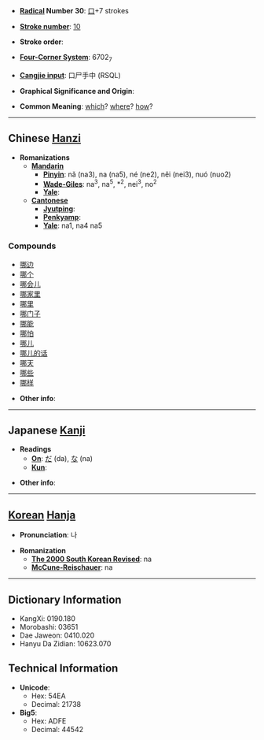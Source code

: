 * '''[[Wiktionary:Chinese radical index| Radical]] Number 30''': [[Wiktionary:Chinese radical index 口|口]]+7 strokes

* '''[[Wiktionary:Chinese total strokes index|Stroke number]]''': [[Wiktionary:Chinese total strokes index 10|10]]

* '''Stroke order''': 

* '''[[Wiktionary:Chinese four corner index|Four-Corner System]]''': 6702<sub>7</sub>

* '''[[Wiktionary:Chinese Cangjie index|Cangjie input]]''': 口尸手中 (RSQL)

* '''Graphical Significance and Origin''': 

* '''Common Meaning''': [[which]]? [[where]]? [[how]]?

----

== Chinese [[Hanzi]] ==

* '''Romanizations'''
** '''[[Mandarin]]'''
*** '''[[Pinyin]]''': nǎ (na3), na (na5), né (ne2), něi (nei3), nuó (nuo2)
*** '''[[Wade-Giles]]''': na<sup>3</sup>, na<sup>5</sup>, *<sup>2</sup>, nei<sup>3</sup>, no<sup>2</sup>
*** '''[[Yale]]''': 
** '''[[Cantonese]]'''
*** '''[[Jyutping]]''':
*** '''[[Penkyamp]]''': 
*** '''[[Yale]]''': na1, na4 na5

===Compounds===
*[[哪边]]
*[[哪个]]
*[[哪会儿]]
*[[哪家里]]
*[[哪里]]
*[[哪门子]]
*[[哪能]]
*[[哪怕]]
*[[哪儿]]
*[[哪儿的话]]
*[[哪天]]
*[[哪些]]
*[[哪样]]

* '''Other info''': 

----

== Japanese [[Kanji]] ==

* '''Readings'''
** '''[[On]]''': [[だ]] (da), [[な]] (na)
** '''[[Kun]]''': 

* '''Other info''':  

----

== [[Korean]] [[Hanja]] ==

* '''Pronunciation''': 나

* '''Romanization'''
** '''[[The 2000 South Korean Revised Romanization|The 2000 South Korean Revised]]''': na
** '''[[McCune-Reischauer]]''': na

----

== Dictionary Information ==

* KangXi: 0190.180
* Morobashi: 03651
* Dae Jaweon: 0410.020
* Hanyu Da Zidian: 10623.070

== Technical Information ==

* '''Unicode''':
** Hex: 54EA
** Decimal: 21738
* '''Big5''':
** Hex: ADFE
** Decimal: 44542